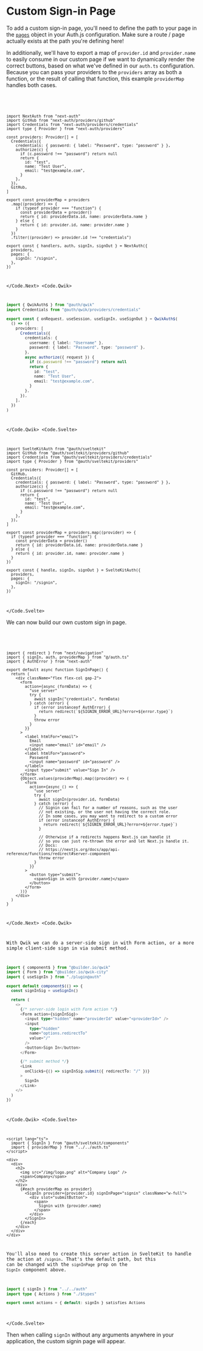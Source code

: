
# Custom Sign-in Page

To add a custom sign-in page, you'll need to define the path to your page in the [`pages`](/reference/core/types#pagesoptions) object in your Auth.js configuration. Make sure a route / page actually exists at the path you're defining here!

In additionally, we'll have to export a map of `provider.id` and `provider.name` to easily consume in our custom page if we want to dynamically render the correct buttons, based on what we've defined in our `auth.ts` configuration. Because you can pass your providers to the `providers` array as both a function, or the result of calling that function, this example `providerMap` handles both cases.

<Code>
<Code.Next>

```tsx filename="./auth.ts" {6, 21-28, 32-34}
import NextAuth from "next-auth"
import GitHub from "next-auth/providers/github"
import Credentials from "next-auth/providers/credentials"
import type { Provider } from "next-auth/providers"

const providers: Provider[] = [
  Credentials({
    credentials: { password: { label: "Password", type: "password" } },
    authorize(c) {
      if (c.password !== "password") return null
      return {
        id: "test",
        name: "Test User",
        email: "test@example.com",
      }
    },
  }),
  GitHub,
]

export const providerMap = providers
  .map((provider) => {
    if (typeof provider === "function") {
      const providerData = provider()
      return { id: providerData.id, name: providerData.name }
    } else {
      return { id: provider.id, name: provider.name }
    }
  })
  .filter((provider) => provider.id !== "credentials")

export const { handlers, auth, signIn, signOut } = NextAuth({
  providers,
  pages: {
    signIn: "/signin",
  },
})
```

</Code.Next>
<Code.Qwik>

```ts filename="/src/routes/plugin@auth.ts"
import { QwikAuth$ } from "@auth/qwik"
import Credentials from "@auth/qwik/providers/credentials"

export const { onRequest, useSession, useSignIn, useSignOut } = QwikAuth$(
  () => ({
    providers: [
      Credentials({
        credentials: {
          username: { label: "Username" },
          password: { label: "Password", type: "password" },
        },
        async authorize({ request }) {
          if (c.password !== "password") return null
          return {
            id: "test",
            name: "Test User",
            email: "test@example.com",
          }
        },
      }),
    ],
  })
)
```

</Code.Qwik>
<Code.Svelte>

```tsx filename="./src/auth.ts" {6, 21-28, 32-34}
import SvelteKitAuth from "@auth/sveltekit"
import GitHub from "@auth/sveltekit/providers/github"
import Credentials from "@auth/sveltekit/providers/credentials"
import type { Provider } from "@auth/sveltekit/providers"

const providers: Provider[] = [
  GitHub,
  Credentials({
    credentials: { password: { label: "Password", type: "password" } },
    authorize(c) {
      if (c.password !== "password") return null
      return {
        id: "test",
        name: "Test User",
        email: "test@example.com",
      }
    },
  }),
]

export const providerMap = providers.map((provider) => {
  if (typeof provider === "function") {
    const providerData = provider()
    return { id: providerData.id, name: providerData.name }
  } else {
    return { id: provider.id, name: provider.name }
  }
})

export const { handle, signIn, signOut } = SvelteKitAuth({
  providers,
  pages: {
    signIn: "/signin",
  },
})
```

</Code.Svelte>
</Code>

We can now build our own custom sign in page.

<Code>
<Code.Next>

```tsx filename="app/signin/page.tsx" /providerMap/
import { redirect } from "next/navigation"
import { signIn, auth, providerMap } from "@/auth.ts"
import { AuthError } from "next-auth"

export default async function SignInPage() {
  return (
    <div className="flex flex-col gap-2">
      <form
        action={async (formData) => {
          "use server"
          try {
            await signIn("credentials", formData)
          } catch (error) {
            if (error instanceof AuthError) {
              return redirect(`${SIGNIN_ERROR_URL}?error=${error.type}`)
            }
            throw error
          }
        }}
      >
        <label htmlFor="email">
          Email
          <input name="email" id="email" />
        </label>
        <label htmlFor="password">
          Password
          <input name="password" id="password" />
        </label>
        <input type="submit" value="Sign In" />
      </form>
      {Object.values(providerMap).map((provider) => (
        <form
          action={async () => {
            "use server"
            try {
              await signIn(provider.id, formData)
            } catch (error) {
              // Signin can fail for a number of reasons, such as the user
              // not existing, or the user not having the correct role.
              // In some cases, you may want to redirect to a custom error
              if (error instanceof AuthError) {
                return redirect(`${SIGNIN_ERROR_URL}?error=${error.type}`)
              }

              // Otherwise if a redirects happens Next.js can handle it
              // so you can just re-thrown the error and let Next.js handle it.
              // Docs:
              // https://nextjs.org/docs/app/api-reference/functions/redirect#server-component
              throw error
            }
          }}
        >
          <button type="submit">
            <span>Sign in with {provider.name}</span>
          </button>
        </form>
      ))}
    </div>
  )
}
```

</Code.Next>
<Code.Qwik>

With Qwik we can do a server-side sign in with Form action, or a more
simple client-side sign in via submit method.

```ts filename="./components/sign-in.tsx"
import { component$ } from "@builder.io/qwik"
import { Form } from "@builder.io/qwik-city"
import { useSignIn } from "./plugin@auth"

export default component$(() => {
  const signInSig = useSignIn()

  return (
    <>
      {/* server-side login with Form action */}
      <Form action={signInSig}>
        <input type="hidden" name="providerId" value="<providerId>" />
        <input
          type="hidden"
          name="options.redirectTo"
          value="/"
        />
        <button>Sign In</button>
      </Form>

      {/* submit method */}
      <Link
        onClick$={() => signInSig.submit({ redirectTo: "/" })}
      >
        SignIn
      </Link>
    </>
  )
})
```

</Code.Qwik>
<Code.Svelte>

```svelte filename="src/routes/signin/+page.svelte" /submitButton/ /providerMap/
<script lang="ts">
  import { SignIn } from "@auth/sveltekit/components"
  import { providerMap } from "../../auth.ts"
</script>

<div>
  <div>
    <h2>
      <img src="/img/logo.png" alt="Company Logo" />
      <span>Company</span>
    </h2>
    <div>
      {#each providerMap as provider}
        <SignIn provider={provider.id} signInPage="signin" className="w-full">
          <div slot="submitButton">
            <span>
              Signin with {provider.name}
            </span>
          </div>
        </SignIn>
      {/each}
    </div>
  </div>
</div>
```

You'll also need to create this server action in SvelteKit to handle the action at `/signin`. That's the default path, but this can be changed with the `signInPage` prop on the `SignIn` component above.

```ts filename="src/routes/signin/+page.server.ts"
import { signIn } from "../../auth"
import type { Actions } from "./$types"

export const actions = { default: signIn } satisfies Actions
```

</Code.Svelte>
</Code>

Then when calling `signIn` without any arguments anywhere in your application, the custom signin page will appear.


<Screenshot
  src={CustomSignInPage}
  alt="Custom Sign-in Page"
  className="w-full max-w-3xl"
/>
